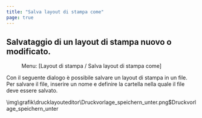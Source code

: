 ```yaml
---
title: "Salva layout di stampa come"
page: true
---
```

## Salvataggio di un layout di stampa nuovo o modificato.
<GeoMapper> <Menu> Menu: [Layout di stampa / Salva layout di stampa come] </Menu> 

Con il seguente dialogo &#232; possibile salvare un layout di stampa in un file.
Per salvare il file, inserire un nome e definire la cartella nella quale il file deve essere salvato.



<Image>\img\grafik\drucklayouteditor\Druckvorlage_speichern_unter.png$Druckvorlage_speichern_unter</Image>

</GeoMapper>
